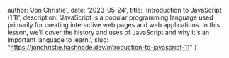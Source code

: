 
  author: 'Jon Christie',
  date: '2023-05-24',
  title: 'Introduction to JavaScript (1.1)',
  description:
    'JavaScript is a popular programming language used primarily for creating interactive web pages and web applications. In this lesson, we\'ll cover the history and uses of JavaScript and why it\'s an important language to learn.',
  slug: "https://jonchristie.hashnode.dev/introduction-to-javascript-11"
}

